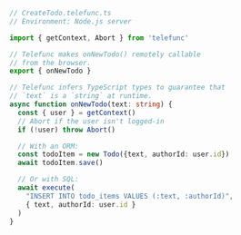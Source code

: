 ```ts
// CreateTodo.telefunc.ts
// Environment: Node.js server

import { getContext, Abort } from 'telefunc'

// Telefunc makes onNewTodo() remotely callable
// from the browser.
export { onNewTodo }

// Telefunc infers TypeScript types to guarantee that
// `text` is a `string` at runtime.
async function onNewTodo(text: string) {
  const { user } = getContext()
  // Abort if the user isn't logged-in
  if (!user) throw Abort()

  // With an ORM:
  const todoItem = new Todo({text, authorId: user.id})
  await todoItem.save()

  // Or with SQL:
  await execute(
    "INSERT INTO todo_items VALUES (:text, :authorId)",
    { text, authorId: user.id }
  )
}
```
